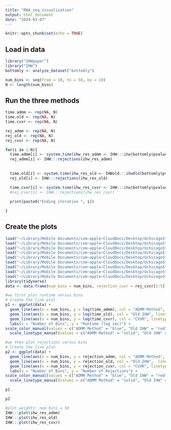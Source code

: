 ```yaml
---
title: "RNA_seq_visualization"
output: html_document
date: "2024-03-07"
---
```


```r
knitr::opts_chunk$set(echo = TRUE)
```

## Load in data
```r
library("IHWpaper")
library("IHW")
bottomly <- analyze_dataset("bottomly")
```

```r
num_bins <- seq(from = 10, to = 50, by = 10)
N <- length(num_bins)
```

## Run the three methods
```r
time.admm <- rep(NA, N)
time.old <- rep(NA, N)
time.cvxr <- rep(NA, N)

rej_admm <- rep(NA, N)
rej_old <- rep(NA, N)
rej_cvxr <- rep(NA, N)
```

```r
for(i in 1:N){
  time.admm[i] <- system.time(ihw_res_admm <- IHW:::ihw(bottomly$pvalue, bottomly$baseMean, 0.1, nbins = num_bins[i], nfolds_internal=4L, nfolds=5L, admm = T))[1]
  rej_admm[i] <- IHW:::rejections(ihw_res_admm)
  
  
  time.old[i] <- system.time(ihw_res_old <- IHWold:::ihwOld(bottomly$pvalue, bottomly$baseMean, 0.1, nbins = num_bins[i], nfolds_internal=4L, nsplits_internal=5L))[1]
  rej_old[i] <- IHW:::rejections(ihw_res_old)

  time.cvxr[i] <- system.time(ihw_res_cvxr <- IHW:::ihw(bottomly$pvalue, bottomly$baseMean, 0.1, nbins = num_bins[i], nfolds_internal=4L, nfolds=5L, admm = F))[1]
  #rej_cvxr[i] <- IHW:::rejections(ihw_res_cvxr)
  
  print(paste0("Ending iteration ", i))

}
```

## Create the plots

```r
load("~/Library/Mobile Documents/com~apple~CloudDocs/Desktop/UchicagoStudy/Nikolaos Research/IHW_New/CVXR_comparison/RNAseq_ihw_res_cvxr.RData")
load("~/Library/Mobile Documents/com~apple~CloudDocs/Desktop/UchicagoStudy/Nikolaos Research/IHW_New/CVXR_comparison/RNAseq_ihw_res_admm.RData")
load("~/Library/Mobile Documents/com~apple~CloudDocs/Desktop/UchicagoStudy/Nikolaos Research/IHW_New/CVXR_comparison/RNAseq_ihw_res_old.RData")
load("~/Library/Mobile Documents/com~apple~CloudDocs/Desktop/UchicagoStudy/Nikolaos Research/IHW_New/CVXR_comparison/RNAseq_time_cvxr.RData")
load("~/Library/Mobile Documents/com~apple~CloudDocs/Desktop/UchicagoStudy/Nikolaos Research/IHW_New/CVXR_comparison/RNAseq_time_admm.RData")
load("~/Library/Mobile Documents/com~apple~CloudDocs/Desktop/UchicagoStudy/Nikolaos Research/IHW_New/CVXR_comparison/RNAseq_time_old.RData")
load("~/Library/Mobile Documents/com~apple~CloudDocs/Desktop/UchicagoStudy/Nikolaos Research/IHW_New/CVXR_comparison/RNAseq_rej_admm.RData")
load("~/Library/Mobile Documents/com~apple~CloudDocs/Desktop/UchicagoStudy/Nikolaos Research/IHW_New/CVXR_comparison/RNAseq_rej_old.RData")
load("~/Library/Mobile Documents/com~apple~CloudDocs/Desktop/UchicagoStudy/Nikolaos Research/IHW_New/CVXR_comparison/RNAseq_rej_cvxr.RData")
library(tidyverse)
data <- data.frame(num_bins = num_bins, rejection_cvxr = rej_cvxr[1:5], rejection_admm = rej_admm[1:5], rejection_old = rej_old[1:5], time_admm = time.admm[1:5], time_cvxr = time.cvxr[1:5], time_old = time.old[1:5])
```

```r
#we first plot runtime versus bins
# Create the line plot
p1 <- ggplot(data) +
  geom_line(aes(x = num_bins, y = log(time_admm), col = "ADMM Method", linetype = "ADMM Method")) +
  geom_line(aes(x = num_bins, y = log(time_old), col = "Old IHW", linetype = "Old IHW")) +
  geom_line(aes(x = num_bins, y = log(time_cvxr), col = "CVXR", linetype = "CVXR")) +
  labs(x = "Number of Bins", y = "Runtime (log sec)") +
scale_color_manual(values = c("ADMM Method" = "blue", "Old IHW" = "red", "CVXR" = "green"), name = "Methods") +
  scale_linetype_manual(values = c("ADMM Method" = "solid", "Old IHW" = "solid", "CVXR" = "solid"), name = "Methods")
```

```r
#we then plot rejections versus bins
# Create the line plot
p2 <- ggplot(data) +
  geom_line(aes(x = num_bins, y = rejection_admm, col = "ADMM Method", linetype = "ADMM Method")) +
  geom_line(aes(x = num_bins, y = rejection_old, col = "Old IHW",  linetype = "Old IHW")) +
  geom_line(aes(x = num_bins, y = rejection_cvxr, col = "CVXR", linetype = "CVXR")) +
  labs(x = "Number of Bins", y = "Number of Rejections") +
scale_color_manual(values = c("ADMM Method" = "blue", "Old IHW" = "red", "CVXR" = "green"), name = "Methods") +
  scale_linetype_manual(values = c("ADMM Method" = "solid", "Old IHW" = "solid", "CVXR" = "dashed"), name = "Methods")
```

```r
p1
```

```r
p2
```
```r
#plot weights: num bins = 50
IHW:::plot(ihw_res_admm)
IHW:::plot(ihw_res_old)
IHW:::plot(ihw_res_cvxr)
```


